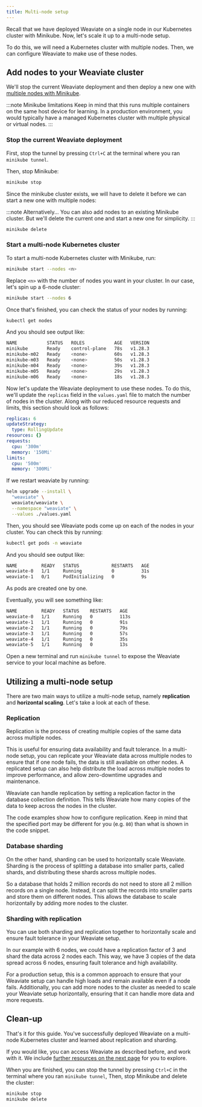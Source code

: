 ```yaml
---
title: Multi-node setup
---
```


Recall that we have deployed Weaviate on a single node in our Kubernetes cluster with Minikube. Now, let's scale it up to a multi-node setup.

To do this, we will need a Kubernetes cluster with multiple nodes. Then, we can configure Weaviate to make use of these nodes.

## <i class="fa-solid fa-square-chevron-right"></i> Add nodes to your Weaviate cluster

We'll stop the current Weaviate deployment and then deploy a new one with [multiple nodes with Minikube](https://minikube.sigs.k8s.io/docs/tutorials/multi_node/).

:::note Minikube limitations
Keep in mind that this runs multiple containers on the same host device for learning. In a production environment, you would typically have a managed Kubernetes cluster with multiple physical or virtual nodes.
:::

### <i class="fa-solid fa-code"></i> Stop the current Weaviate deployment

First, stop the tunnel by pressing `Ctrl+C` at the terminal where you ran `minikube tunnel`.

Then, stop Minikube:

```bash
minikube stop
```

Since the minikube cluster exists, we will have to delete it before we can start a new one with multiple nodes:

:::note Alternatively...
You can also add nodes to an existing Minikube cluster. But we'll delete the current one and start a new one for simplicity.
:::

```bash
minikube delete
```

### <i class="fa-solid fa-code"></i> Start a multi-node Kubernetes cluster

To start a multi-node Kubernetes cluster with Minikube, run:

```bash
minikube start --nodes <n>
```

Replace `<n>` with the number of nodes you want in your cluster. In our case, let's spin up a 6-node cluster:

```bash
minikube start --nodes 6
```

Once that's finished, you can check the status of your nodes by running:

```bash
kubectl get nodes
```

And you should see output like:

```bash
NAME           STATUS   ROLES           AGE   VERSION
minikube       Ready    control-plane   78s   v1.28.3
minikube-m02   Ready    <none>          60s   v1.28.3
minikube-m03   Ready    <none>          50s   v1.28.3
minikube-m04   Ready    <none>          39s   v1.28.3
minikube-m05   Ready    <none>          29s   v1.28.3
minikube-m06   Ready    <none>          18s   v1.28.3
```

Now let's update the Weaviate deployment to use these nodes. To do this, we'll update the `replicas` field in the `values.yaml` file to match the number of nodes in the cluster. Along with our reduced resource requests and limits, this section should look as follows:

```yaml
replicas: 6
updateStrategy:
  type: RollingUpdate
resources: {}
requests:
  cpu: '300m'
  memory: '150Mi'
limits:
  cpu: '500m'
  memory: '300Mi'
```

If we restart weaviate by running:

```bash
helm upgrade --install \
  "weaviate" \
  weaviate/weaviate \
  --namespace "weaviate" \
  --values ./values.yaml
```

Then, you should see Weaviate pods come up on each of the nodes in your cluster. You can check this by running:

```bash
kubectl get pods -n weaviate
```

And you should see output like:

```bash
NAME         READY   STATUS            RESTARTS   AGE
weaviate-0   1/1     Running           0          31s
weaviate-1   0/1     PodInitializing   0          9s
```

As pods are created one by one.

Eventually, you will see something like:

```bash
NAME         READY   STATUS    RESTARTS   AGE
weaviate-0   1/1     Running   0          113s
weaviate-1   1/1     Running   0          91s
weaviate-2   1/1     Running   0          79s
weaviate-3   1/1     Running   0          57s
weaviate-4   1/1     Running   0          35s
weaviate-5   1/1     Running   0          13s
```

Open a new terminal and run `minikube tunnel` to expose the Weaviate service to your local machine as before.

## <i class="fa-solid fa-square-chevron-right"></i> Utilizing a multi-node setup

There are two main ways to utilize a multi-node setup, namely **replication** and **horizontal scaling**. Let's take a look at each of these.

### <i class="fa-solid fa-chalkboard"></i> Replication

Replication is the process of creating multiple copies of the same data across multiple nodes.

This is useful for ensuring data availability and fault tolerance. In a multi-node setup, you can replicate your Weaviate data across multiple nodes to ensure that if one node fails, the data is still available on other nodes. A replicated setup can also help distribute the load across multiple nodes to improve performance, and allow zero-downtime upgrades and maintenance.

Weaviate can handle replication by setting a replication factor in the database collection definition. This tells Weaviate how many copies of the data to keep across the nodes in the cluster.

The code examples show how to configure replication. Keep in mind that the specified port may be different for you (e.g. `80`) than what is shown in the code snippet.


<SchemaReplication/>

### <i class="fa-solid fa-chalkboard"></i> Database sharding

On the other hand, sharding can be used to horizontally scale Weaviate. Sharding is the process of splitting a database into smaller parts, called shards, and distributing these shards across multiple nodes.

So a database that holds 2 million records do not need to store all 2 million records on a single node. Instead, it can split the records into smaller parts and store them on different nodes. This allows the database to scale horizontally by adding more nodes to the cluster.

### <i class="fa-solid fa-chalkboard"></i> Sharding with replication

You can use both sharding and replication together to horizontally scale and ensure fault tolerance in your Weaviate setup.

In our example with 6 nodes, we could have a replication factor of 3 and shard the data across 2 nodes each. This way, we have 3 copies of the data spread across 6 nodes, ensuring fault tolerance and high availability.

For a production setup, this is a common approach to ensure that your Weaviate setup can handle high loads and remain available even if a node fails. Additionally, you can add more nodes to the cluster as needed to scale your Weaviate setup horizontally, ensuring that it can handle more data and more requests.

## <i class="fa-solid fa-square-chevron-right"></i> Clean-up

That's it for this guide. You've successfully deployed Weaviate on a multi-node Kubernetes cluster and learned about replication and sharding.

If you would like, you can access Weaviate as described before, and work with it. We include [further resources on the next page](./90_next_steps) for you to explore.

When you are finished, you can stop the tunnel by pressing `Ctrl+C` in the terminal where you ran `minikube tunnel`, Then, stop Minikube and delete the cluster:

```bash
minikube stop
minikube delete
```


<GiscusDocComment />
